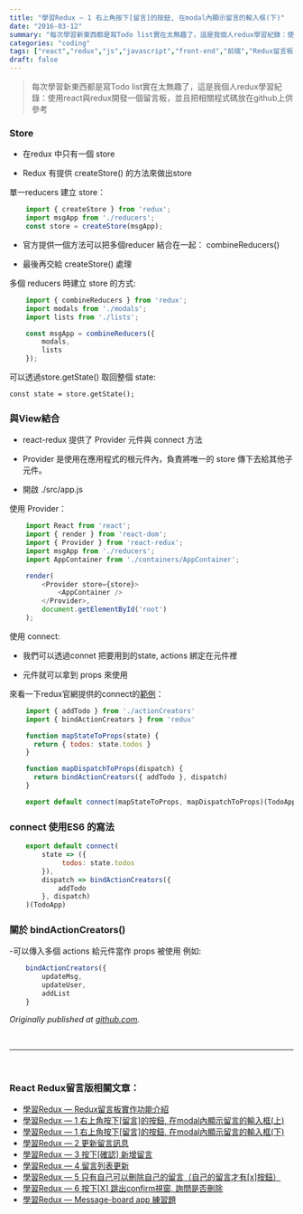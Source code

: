 ```yaml
---
title: "學習Redux — 1 右上角按下[留言]的按鈕, 在modal內顯示留言的輸入框(下)"
date: "2016-03-12"
summary: "每次學習新東西都是寫Todo list實在太無趣了，這是我個人redux學習紀錄：使用react與redux開發一個留言板，並且把相關程式碼放在github上供參考"
categories: "coding"
tags: ["react","redux","js","javascript","front-end","前端","Redux留言板系列"]
draft: false
---
```


> 每次學習新東西都是寫Todo list實在太無趣了，這是我個人redux學習紀錄：使用react與redux開發一個留言板，並且把相關程式碼放在github上供參考

### Store

* 在redux 中只有一個 store

* Redux 有提供 createStore() 的方法來做出store

單一reducers 建立 store：

```js
    import { createStore } from 'redux';
    import msgApp from './reducers';
    const store = createStore(msgApp);
```

* 官方提供一個方法可以把多個reducer 結合在一起： combineReducers()

* 最後再交給 createStore() 處理

多個 reducers 時建立 store 的方式:

```js
    import { combineReducers } from 'redux';
    import modals from './modals';
    import lists from './lists';

    const msgApp = combineReducers({
        modals,
        lists
    });
```

可以透過store.getState() 取回整個 state:

    const state = store.getState();

### 與View結合

* react-redux 提供了 Provider 元件與 connect 方法

* Provider 是使用在應用程式的根元件內，負責將唯一的 store 傳下去給其他子元件。

* 開啟 ./src/app.js

使用 Provider：

```js
    import React from 'react';
    import { render } from 'react-dom';
    import { Provider } from 'react-redux';
    import msgApp from './reducers';
    import AppContainer from './containers/AppContainer';

    render(
        <Provider store={store}>
            <AppContainer />
        </Provider>,
        document.getElementById('root')
    );
```

使用 connect:

* 我們可以透過connet 把要用到的state, actions 綁定在元件裡

* 元件就可以拿到 props 來使用

來看一下redux官網提供的connect的[範例](https://github.com/reactjs/react-redux/blob/master/docs/api.md#inject-todos-and-a-specific-action-creator-addtodo)：

```js
    import { addTodo } from './actionCreators'
    import { bindActionCreators } from 'redux'

    function mapStateToProps(state) {
      return { todos: state.todos }
    }

    function mapDispatchToProps(dispatch) {
      return bindActionCreators({ addTodo }, dispatch)
    }

    export default connect(mapStateToProps, mapDispatchToProps)(TodoApp)
```

### connect 使用ES6 的寫法

```js
    export default connect(
        state => ({
             todos: state.todos
        }),
        dispatch => bindActionCreators({
            addTodo
        }, dispatch)
    )(TodoApp)
```

### 關於 bindActionCreators()

-可以傳入多個 actions 給元件當作 props 被使用
 例如:

```js
    bindActionCreators({
        updateMsg,
        updateUser,
        addList
    }
```

*Originally published at [github.com](https://github.com/justin3737/redux-message-board/issues/3).*


<br/>
<hr/>
<br/>



### React Redux留言版相關文章：
- <a href="/blog/react-redux-messageboard/react-redux-messageboard-0-intro/">學習Redux — Redux留言板實作功能介紹</a><br/>
- <a href="/blog/react-redux-messageboard/react-redux-messageboard-1/">學習Redux — 1 右上角按下[留言]的按鈕, 在modal內顯示留言的輸入框(上)</a><br/>
- <a href="/blog/react-redux-messageboard/react-redux-messageboard-1-2/">學習Redux — 1 右上角按下[留言]的按鈕, 在modal內顯示留言的輸入框(下)</a><br/>
- <a href="/blog/react-redux-messageboard/react-redux-messageboard-2">學習Redux — 2 更新留言訊息</a><br/>
- <a href="/blog/react-redux-messageboard/react-redux-messageboard-3/">學習Redux — 3 按下[確認] 新增留言</a><br/>
- <a href="/blog/react-redux-messageboard/react-redux-messageboard-4/">學習Redux — 4 留言列表更新</a><br/>
- <a href="/blog/react-redux-messageboard/react-redux-messageboard-5/">學習Redux — 5 只有自己可以刪除自己的留言（自己的留言才有[x]按鈕）</a><br/>
- <a href="/blog/react-redux-messageboard/react-redux-messageboard-6/">學習Redux — 6 按下[X] 跳出confirm視窗, 詢問是否刪除</a><br/>
- <a href="/blog/react-redux-messageboard/react-redux-messageboard-7-practice/">學習Redux — Message-board app 練習題</a><br/>